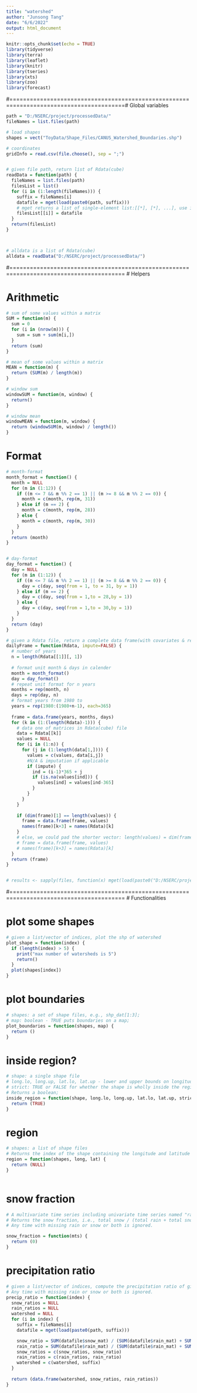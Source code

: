 ```yaml
---
title: "watershed"
author: "Junsong Tang"
date: "6/6/2022"
output: html_document
---
```


```r
knitr::opts_chunk$set(echo = TRUE)
library(tidyverse)
library(terra)
library(leaflet)
library(knitr)
library(tseries)
library(xts)
library(zoo)
library(forecast)
```




#========================================================================================# Global variables
```r
path = "D:/NSERC/project/processedData/"
fileNames = list.files(path)

# load shapes
shapes = vect("ToyData/Shape_Files/CANUS_Watershed_Boundaries.shp")

# coordinates
gridInfo = read.csv(file.choose(), sep = ";")


# given file path, return list of Rdata(cube)
readData = function(path) {
  fileNames = list.files(path)
  filesList = list()
  for (i in (1:length(fileNames))) {
    suffix = fileNames[i]
    datafile = mget(load(paste0(path, suffix)))
    # mget returns a list of single-element list:[[*], [*], ...], use index form datafile[[i]]
    filesList[[i]] = datafile
  }
  return(filesList)
}



# alldata is a list of Rdata(cube)
alldata = readData("D:/NSERC/project/processedData/")

```








#========================================================================================
# Helpers

# Arithmetic
```r
# sum of some values within a matrix
SUM = function(m) {
  sum = 0
  for (i in (nrow(m))) {
    sum = sum + sum(m[i,])
  }
  return (sum)
}

# mean of some values within a matrix
MEAN = function(m) {
  return (SUM(m) / length(m))
}

# window sum
windowSUM = function(m, window) {
  return()
}

# window mean
windowMEAN = function(m, window) {
  return (windowSUM(m, window) / length())
}

```


# Format
```r
# month-format
month_format = function() {
  month = NULL
  for (m in (1:12)) {
    if ((m <= 7 && m %% 2 == 1) || (m >= 8 && m %% 2 == 0)) {
      month = c(month, rep(m, 31))
    } else if (m == 2) {
      month = c(month, rep(m, 28))
    } else {
      month = c(month, rep(m, 30))
    }
  }
  return (month)
}


# day-format
day_format = function() {
  day = NULL
  for (m in (1:12)) {
    if ((m <= 7 && m %% 2 == 1) || (m >= 8 && m %% 2 == 0)) {
      day = c(day, seq(from = 1, to = 31, by = 1))
    } else if (m == 2) {
      day = c(day, seq(from = 1,to = 28,by = 1))
    } else {
      day = c(day, seq(from = 1,to = 30,by = 1))
    }
  }
  return (day)
}

# given a Rdata file, return a complete data frame(with covariates & response)
dailyFrame = function(Rdata, impute=FALSE) {
  # number of years
  n = length(Rdata[[1]][, 1])
  
  # format unit month & days in calender
  month = month_format()
  day = day_format()
  # repeat unit format for n years
  months = rep(month, n)
  days = rep(day, n)
  # format years from 1980 to 
  years = rep(1980:(1980+n-1), each=365)
  
  frame = data.frame(years, months, days)
  for (k in (1:(length(Rdata)-1))) {
    # data one of matrices in Rdata(cube) file
    data = Rdata[[k]]
    values = NULL
    for (i in (1:n)) {
      for (j in (1:length(data[1,]))) {
        values = c(values, data[i,j])
        #N/A & imputation if applicable
        if (impute) {
          ind = (i-1)*365 + j
          if (is.na(values[ind])) {
            values[ind] = values[ind-365]
          }
        }
      }
    }
    
    if (dim(frame)[1] == length(values)) {
      frame = data.frame(frame, values)
      names(frame)[k+3] = names(Rdata)[k]
    }
    # else, we could pad the shorter vector: length(values) = dim(frame)[1]
    # frame = data.frame(frame, values)
    # names(frame)[k+3] = names(Rdata)[k]
  }
  return (frame)
}


# results <- sapply(files, function(x) mget(load(paste0("D:/NSERC/project/processedData", x))), simplify = TRUE)

```


#========================================================================================
# Functionalities

# plot some shapes
```r
# given a list/vector of indices, plot the shp of watershed
plot_shape = function(index) {
  if (length(index) > 5) {
    print("max number of watersheds is 5")
    return()
  }
  plot(shapes[index])
}

```


# plot boundaries
```r
# shapes: a set of shape files, e.g., shp_dat[1:3];
# map: boolean - TRUE puts boundaries on a map;
plot_boundaries = function(shapes, map) {
  return ()
}

```

# inside region?
```r
# shape: a single shape file
# long.lo, long.up, lat.lo, lat.up - lower and upper bounds on longitude and latitude;
# strict: TRUE or FALSE for whether the shape is wholly inside the region or just partially inside;
# Returns a boolean;
inside_region = function(shape, long.lo, long.up, lat.lo, lat.up, strict) {
  return (TRUE)
}


```


# region
```r
# shapes: a list of shape files
# Returns the index of the shape containing the longitude and latitude
region = function(shapes, long, lat) {
  return (NULL)
}



```



# snow fraction
```r
# A multivariate time series including univariate time series named "rain" and "snow"
# Returns the snow fraction, i.e., total snow / (total rain + total snow).
# Any time with missing rain or snow or both is ignored.

snow_fraction = function(mts) {
  return (0)
}


```



# precipitation ratio
```r
# given a list/vector of indices, compute the precipitation ratio of given watershed index in data frame form
# Any time with missing rain or snow or both is ignored.
precip_ratio = function(index) {
  snow_ratios = NULL
  rain_ratios = NULL
  watershed = NULL
  for (i in index) {
    suffix = fileNames[i]
    datafile = mget(load(paste0(path, suffix)))

    snow_ratio = SUM(datafile$snow_mat) / (SUM(datafile$rain_mat) + SUM(datafile$snow_mat))
    rain_ratio = SUM(datafile$rain_mat) / (SUM(datafile$rain_mat) + SUM(datafile$snow_mat))
    snow_ratios = c(snow_ratios, snow_ratio)
    rain_ratios = c(rain_ratios, rain_ratio)
    watershed = c(watershed, suffix)
  }
  
  return (data.frame(watershed, snow_ratios, rain_ratios))
}

```



